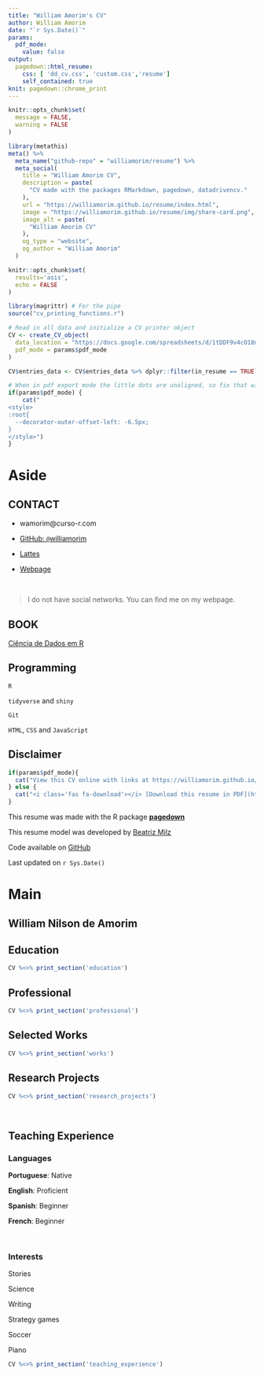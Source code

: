 ```yaml
---
title: "William Amorim's CV"
author: William Amorim
date: "`r Sys.Date()`"
params:
  pdf_mode:
    value: false
output:
  pagedown::html_resume:
    css: [ 'dd_cv.css', 'custom.css','resume']
    self_contained: true
knit: pagedown::chrome_print      
---
```


```r
knitr::opts_chunk$set(
  message = FALSE,
  warning = FALSE
)
```



```r
library(metathis)
meta() %>%
  meta_name("github-repo" = "williamorim/resume") %>% 
  meta_social(
    title = "William Amorim CV",
    description = paste(
      "CV made with the packages RMarkdown, pagedown, datadrivencv."
    ),
    url = "https://williamorim.github.io/resume/index.html",
    image = "https://williamorim.github.io/resume/img/share-card.png",
    image_alt = paste(
      "William Amorim CV"
    ),
    og_type = "website",
    og_author = "William Amorim"
  )
```
<!-- inicio academic icons -->
<link rel="stylesheet" href="https://cdn.jsdelivr.net/gh/jpswalsh/academicons@1/css/academicons.min.css">
<!-- final academic icons -->

 
<!-- inicio font awesome -->
<script src="https://kit.fontawesome.com/1f72d6921a.js" crossorigin="anonymous"></script>

 
<!-- final font awesome -->

```r
knitr::opts_chunk$set(
  results='asis',
  echo = FALSE
)

library(magrittr) # For the pipe
source("cv_printing_functions.r")

# Read in all data and initialize a CV printer object
CV <- create_CV_object(
  data_location = "https://docs.google.com/spreadsheets/d/1tDDF9v4cO18nd2JZur5zq7y-7Xb7f4KsBhjJD_WUneE",  
  pdf_mode = params$pdf_mode
)

CV$entries_data <- CV$entries_data %>% dplyr::filter(in_resume == TRUE)

```


```r
# When in pdf export mode the little dots are unaligned, so fix that with some conditional CSS.
if(params$pdf_mode) {
    cat("
<style>
:root{
  --decorator-outer-offset-left: -6.5px;
}
</style>")
}
```


Aside
================================================================================

CONTACT {#contact}
--------------------------------------------------------------------------------

- <i class="fa fa-envelope"></i> wamorim@curso-r.com

- <i class="fa fa-github"></i> [GitHub: `@`williamorim](https://github.com/williamorim)

- <i class="fa fa-external-link-alt"></i> <a href='http://lattes.cnpq.br/9062934205884130'> Lattes </a> 

- <i class="fa fa-home"></i> [Webpage]()

<br>

> I do not have social networks. You can find me on my webpage.

BOOK {#software}
--------------------------------------------------------------------------------

<i class="fas fa-box-open"></i> [Ciência de Dados em R](https://livro.curso-r.com/) 


Programming {#skills}
--------------------------------------------------------------------------------

<i class="fab fa-r-project"></i> `R` 

<i class="fas fa-table"></i> `tidyverse` and `shiny`

<i class="fas fa-code-branch"></i> `Git` 

<i class="fab fa-html5"></i> `HTML`, `CSS` and `JavaScript`

Disclaimer {#disclaimer}
--------------------------------------------------------------------------------


```r
if(params$pdf_mode){
  cat("View this CV online with links at https://williamorim.github.io/resume/")
} else {
  cat("<i class='fas fa-download'></i> [Download this resume in PDF](https://williamorim.github.io/resume/index.pdf)")
}
```

This resume was made with the R package [**pagedown**](https://github.com/rstudio/pagedown)

This resume model was developed by [Beatriz Milz](https://github.com/beatrizmilz/resume)

Code available on <i class="fa fa-github"></i> [GitHub](https://github.com/williamorim/resume)

Last updated on `r Sys.Date()`


Main
================================================================================

William Nilson de Amorim {#title}
--------------------------------------------------------------------------------

Education {data-icon=graduation-cap data-concise=true}
--------------------------------------------------------------------------------

```r
CV %<>% print_section('education')
```

Professional {data-icon=suitcase data-concise=true}
--------------------------------------------------------------------------------

```r
CV %<>% print_section('professional')
```

Selected Works {data-icon=laptop}
--------------------------------------------------------------------------------

```r
CV %<>% print_section('works')
```


Research Projects {data-icon=laptop}
--------------------------------------------------------------------------------

```r
CV %<>% print_section('research_projects')
```

<br>

Teaching Experience {data-icon=chalkboard-teacher}
--------------------------------------------------------------------------------

:::aside

### **Languages**

**Portuguese**: Native

**English**: Proficient

**Spanish**: Beginner

**French**: Beginner

<br>

### **Interests**

Stories

Science

Writing

Strategy games

Soccer

Piano

:::

```r
CV %<>% print_section('teaching_experience')
```

